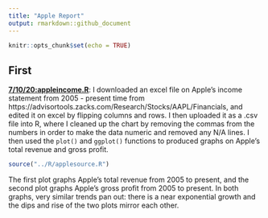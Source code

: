 ```yaml
---
title: "Apple Report"
output: rmarkdown::github_document
---
```


```r
knitr::opts_chunk$set(echo = TRUE)

```

## First

[**7/10/20:appleincome.R**](../R/appleincome.R): I downloaded an excel file on Apple's income statement from 2005 - present time from https://advisortools.zacks.com/Research/Stocks/AAPL/Financials, and edited it on excel by flipping columns and rows. I then uploaded it as a .csv file into R, where I cleaned up the chart by removing the commas from the numbers in order to make the data numeric and removed any N/A lines. I then used the `plot()` and `ggplot()` functions to produced graphs on Apple's total revenue and gross profit.

```r
source("../R/applesource.R")
```

The first plot graphs Apple's total revenue from 2005 to present, and the second plot graphs Apple's gross profit from 2005 to present. In both graphs, very similar trends pan out: there is a near exponential growth and the dips and rise of the two plots mirror each other.